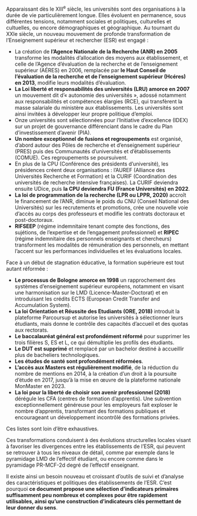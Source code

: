 
Apparaissant dès le XIII^e^ siècle, les universités sont des organisations à la durée de vie particulièrement longue. Elles évoluent en permanence, sous différentes tensions, notamment sociales et politiques, culturelles et cultuelles, ou encore démographiques et géographique. Au tournant du XXIe siècle, un nouveau mouvement de profonde transformation de l'Enseignement supérieur et rechercher (ESR) est engagé :

 - La création de __l'Agence Nationale de la Recherche (ANR) en 2005__ transforme les modalités d'allocation des moyens aux établissement, et celle de l'Agence d'évaluation de la recherche et de l'enseignement supérieur (AÉRES) en 2006, remplacée par __le Haut Conseil de l'évaluation de la recherche et de l'enseignement supérieur (Hcéres) en 2013__, modifie leurs modalités d'évaluation.
 - __La Loi liberté et responsabilités des universités (LRU) amorce en 2007__ un mouvement dit d'«\ autonomie des universités\ », adossé notamment aux responsabilités et compétences élargies (RCE), qui transfèrent la masse salariale du ministère aux établissements. Les universités sont ainsi invitées à développer leur propre politique d'emploi.
 - Onze universités sont sélectionnées pour l'Initiative d'excellence (IDEX) sur un projet de gouvernance différenciant dans le cadre du Plan d'investissement d'avenir (PIA).
 - __Un nombre exceptionnel de fusions et regroupements__ est organisé, d'abord autour des Pôles de recherche et d'enseignement supérieur (PRES) puis des Communautés d'universités et d'établissements (COMUE). Ces regroupements se poursuivent.
 - En plus de la CPU (Conférence des présidents d'université), les présidences créent deux organisations : l'AUREF (Alliance des Universités Recherche et Formation) et la CURIF (Coordination des universités de recherche intensive françaises). La CURIF deviendra ensuite UDice, puis __la CPU deviendra FU (France Universités) en 2022__.
 - __La loi de programmation de la recherche (LPR ou LPPR, 2020)__ accroît le financement de l'ANR, diminue le poids du CNU (Conseil National des Universités) sur les recrutements et promotions, crée une nouvelle voie d'accès au corps des professeurs et modifie les contrats doctoraux et post-doctoraux. 
 - __RIFSEEP__ (régime indemnitaire tenant compte des fonctions, des sujétions, de l'expertise et de l'engagement professionnel) et __RIPEC__ (régime indemnitaire des personnels enseignants et chercheurs) transforment les modalités de rémunération des personnels, en mettant l'accent sur les performances individuelles et les évaluations locales.

Face à un début de stagnation éducative, la formation supérieure est tout autant réformée :

 - __Le processus de Bologne amorce en 1998__ un rapprochement des systèmes d'enseignement supérieur européens, notamment en visant une harmonisation sur le LMD (Licence-Master-Doctorat) et en introduisant les crédits ECTS (European Credit Transfer and Accumulation System).
 - __La loi Orientation et Réussite des Etudiants (ORE, 2018)__ introduit la plateforme Parcoursup et autorise les universités à sélectionner leurs étudiants, mais donne le contrôle des capacités d'accueil et des quotas aux rectorats. 
 - __Le baccalauréat général est profondément réformé__ pour supprimer les trois filières S, ES et L, ce qui démultiplie les profils des étudiants. 
 - __Le DUT est supprimé__ et remplacé par un bachelor destiné à accueillir plus de bacheliers technologiques. 
 - __Les études de santé sont profondément réformées__. 
 - __L'accès aux Masters est régulièrement modifié__, de la réduction du nombre de mentions en 2014, à la création d'un droit à la poursuite d'étude en 2017, jusqu'à la mise en œuvre de la plateforme nationale MonMaster en 2023.
 - __La loi pour la liberté de choisir son avenir professionnel (2018)__ dérégule les CFA (centres de formation d'apprentis). Une subvention exceptionnellement généreuse pour les employeurs fait exploser le nombre d'apprentis, transformant des formations publiques et encourageant un développement incontrôlé des formations privées.

Ces listes sont loin d'être exhaustives.

Ces transformations conduisent à des évolutions structurelles locales visant à favoriser les divergences entre les établissements de l'ESR, qui peuvent se retrouver à tous les niveaux de détail, comme par exemple dans le pyramidage LMD de l'effectif étudiant, ou encore comme dans le pyramidage PR-MCF-2d degré de l'effectif enseignant. 

Il existe ainsi un besoin nouveau et croissant d'outils de suivi et d'analyse des caractéristiques et politiques des établissements de l'ESR. C'est pourquoi __ce document propose une sélection d'indicateurs primaires suffisamment peu nombreux et complexes pour être rapidement utilisables, ainsi qu'une construction d'indicateurs clés permettant de leur donner du sens__.
